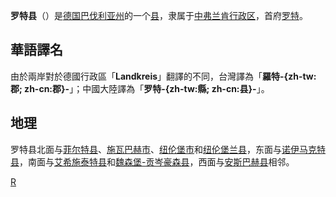 {{noteTA|G1=德国地名|G2=Landkreis|G3=单位}}
{{德国县级行政单位
| 县徽图 = Image:DEU Landkreis Roth COA.svg
| 在德国内的位置图 = Image:Lage des Landkreises Roth in Deutschland.png
| 所属联邦州 = 巴伐利亚州
| 所属行政区 = 中弗兰肯行政区
| 首府 = 罗特
| 面积 = 895.39
| 人口 = 125,140
| 统计时间 = 2015年12月31日
| 人口密度 = 140
| 汽车牌号 = RH, HIP
| 下设城镇 = 6个县、10个镇
| 政府地址 = Weinbergweg 1<br />91154 Roth 
| 政府网站 = www.landratsamt-roth.de
| 在州内的位置图 = Image:Bavaria_rh.png
|}}

'''罗特县'''（{{lang-de|Landkreis Roth}}）是[[德国|德国]][[巴伐利亚州|巴伐利亚州]]的一个[[县_(德国)|县]]，隶属于[[中弗兰肯行政区|中弗兰肯行政区]]，首府[[罗特_(德国)|罗特]]。

== 華語譯名 ==
由於兩岸對於德國行政區「'''Landkreis'''」翻譯的不同，台灣譯為「'''羅特-{zh-tw:郡; zh-cn:郡}-'''」；中國大陸譯為「'''罗特-{zh-tw:縣; zh-cn:县}-'''」。

== 地理 ==
罗特县北面与[[菲尔特县|菲尔特县]]、[[施瓦巴赫|施瓦巴赫市]]、[[纽伦堡|纽伦堡市]]和[[纽伦堡兰县|纽伦堡兰县]]，东面与[[诺伊马克特縣|诺伊马克特县]]，南面与[[艾希施泰特县|艾希施泰特县]]和[[魏森堡-贡岑豪森县|魏森堡-贡岑豪森县]]，西面与[[安斯巴赫县|安斯巴赫县]]相邻。

{{巴伐利亚州行政区划}}
{{Authority control}}

[[Category:巴伐利亚州行政区划|R]]